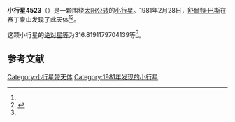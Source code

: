 {{Infobox planet
| bgcolour = #FFFFC0
| name = 4523 MIT
| symbol = 
| image = 
| caption = 
| discovery = yes
| discovery_ref = 
| discoverer = [[舒爾特·巴斯|舒爾特·巴斯]]
| discovery_site = [[赛丁泉山|赛丁泉山]] 
| discovered = 1981年2月28日
| designations = yes
| mp_name = 
| named_after = 
| alt_names = 1981 DM1/ 1979 YR3
| mp_category = [[主带小行星|主带小行星]]
| orbit_ref = <ref name="a">[http://ssd.jpl.nasa.gov/sbdb.cgi?sstr=4523 4523 MIT] {{Wayback|url=http://ssd.jpl.nasa.gov/sbdb.cgi?sstr=4523 |date=20201124005610 }}，小行星數據庫瀏覽器（JPL Small-Body Database Browser）－[[美国国家航空航天局|美国国家航空航天局]]喷气推进实验室</ref>
| epoch = 2456400.5 (2013年4月18日更新)
| aphelion = {{convert|3.05698673627844|AU|km|3|abbr=on|lk=out}}
| perihelion = {{convert|2.307834811995072|AU|km|3|abbr=on}}
| semimajor = {{convert|2.682410774136756|AU|km|3|abbr=on}}
| eccentricity = 0.139641537
| period = 1604.672293 [[日|日]]<br />4.39[[儒略年|儒略年]]
| avg_speed = 
| inclination = 11.06755273377477
| asc_node = 210.113037003288
| mean_anomaly = 
| arg_peri = 316.8191179704139
| satellites = 
| physical_characteristics = yes
| dimensions = 
| mass = 
| density = 
| surface_grav = 
| escape_velocity = 
| sidereal_day = 
| axial_tilt = 
| pole_ecliptic_lat = 
| pole_ecliptic_lon = 
| albedo = 
| temperatures= 
| temp_name1 = 
| mean_temp_1 = 
| max_temp_1 = 
| temp_name2 = 
| max_temp_2 = 
| spectral_type = 
| abs_magnitude = 316.8191179704139
}}

'''小行星4523'''（{{lang-en|4523 MIT}}）是一颗围绕[[太阳|太阳]][[公转|公转]]的[[小行星|小行星]]。1981年2月28日，[[舒爾特·巴斯|舒爾特·巴斯]]在赛丁泉山发现了此天体<ref name="a" /><ref>{{cite news|title=小行星列表|url=http://cfa-www.harvard.edu/iau/lists/NumberedMPs.txt|accessdate=2013-07-08|newspaper=哈佛大学|archive-date=2008-05-17|archive-url=https://web.archive.org/web/20080517010638/http://cfa-www.harvard.edu/iau/lists/NumberedMPs.txt|dead-url=no}}</ref>。

这颗小行星的[[绝对星等|绝对星等]]为316.8191179704139等<ref name="a" />。

==参考文献==
{{reflist}}
{{Minor Planet Number|[[小行星4522|小行星4522]]|[[小行星4524|小行星4524]]}}

{{小天体}}

[[Category:小行星带天体|Category:小行星带天体]]
[[Category:1981年发现的小行星|Category:1981年发现的小行星]]

{{asteroid-stub}}